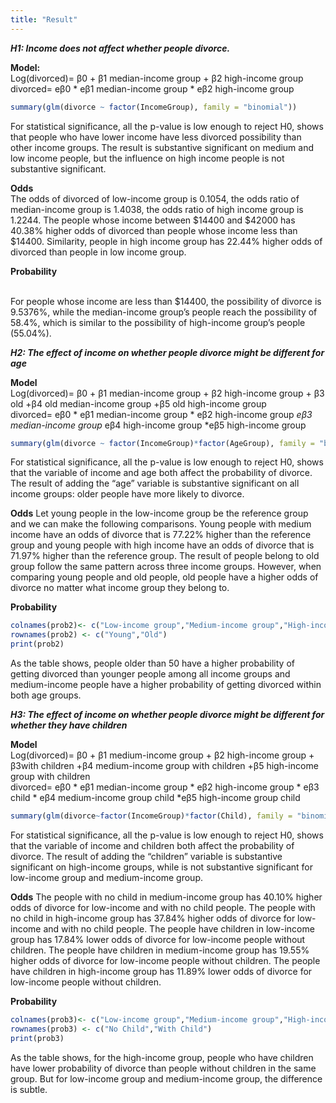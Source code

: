 ```yaml
---
title: "Result"
---
```


***H1: Income does not affect whether people divorce.***

**Model:**
<br />Log(divorced)= β0 + β1 median-income group + β2 high-income group
<br />divorced= eβ0 * eβ1 median-income group * eβ2 high-income group

```r
summary(glm(divorce ~ factor(IncomeGroup), family = "binomial"))
```

For statistical significance, all the p-value is low enough to reject H0, shows that people who have lower income have less divorced possibility than other income groups. The result is substantive significant on medium and low income people, but the influence on high income people is not substantive significant.

**Odds**
<br />The odds of divorced of low-income group is 0.1054, the odds ratio of median-income group is 1.4038, the odds ratio of high income group is 1.2244. The people whose income between $14400 and $42000 has 40.38% higher odds of divorced than people whose income less than $14400. Similarity, people in high income group has 22.44% higher odds of divorced than people in low income group. 

**Probability**

<br />For people whose income are less than $14400, the possibility of divorce is 9.5376%, while the median-income group’s people reach the possibility of 58.4%, which is similar to the possibility of high-income group’s people (55.04%). 


***H2: The effect of income on whether people divorce might be different for age***

**Model**
<br /> Log(divorced)= β0 + β1 median-income group + β2 high-income group +  β3 old +β4 old median-income group +β5 old high-income group
<br /> divorced= eβ0 * eβ1 median-income group * eβ2 high-income group *eβ3 median-income group * eβ4 high-income group *eβ5 high-income group

```r
summary(glm(divorce ~ factor(IncomeGroup)*factor(AgeGroup), family = "binomial"))
```

For statistical significance, all the p-value is low enough to reject H0, shows that the variable of income and age both affect the probability of divorce. The result of adding the “age” variable is substantive significant on all income groups: older people have more likely to divorce.

**Odds**
Let young people in the low-income group be the reference group and we can make the following comparisons. Young people with medium income have an odds of divorce that is 77.22% higher than the reference group and young people with high income have an odds of divorce that is 71.97% higher than the reference group. The result of people belong to old group follow the same pattern across three income groups. However, when comparing young people and old people, old people have a higher odds of divorce no matter what income group they belong to. 

**Probability**
```r
colnames(prob2)<- c("Low-income group","Medium-income group","High-income group")
rownames(prob2) <- c("Young","Old")
print(prob2)
```

As the table shows,  people older than 50 have a higher probability of getting divorced than younger people among all income groups and medium-income people have a higher probability of getting divorced within both age groups.


***H3: The effect of income on whether people divorce might be different for whether they have children***

**Model**
<br /> Log(divorced)= β0 + β1 medium-income group + β2 high-income group +  β3with children +β4 medium-income group with children +β5 high-income group with children 
<br /> divorced= eβ0 * eβ1 median-income group * eβ2 high-income group * eβ3 child * eβ4 medium-income group child *eβ5 high-income group child

```r
summary(glm(divorce~factor(IncomeGroup)*factor(Child), family = "binomial"))
```

For statistical significance, all the p-value is low enough to reject H0, shows that the variable of income and children both affect the probability of divorce. The result of adding the “children” variable is substantive significant on high-income groups, while is not substantive significant for low-income group and medium-income group.

**Odds**
The people with no child in medium-income group has 40.10% higher odds of divorce for low-income and with no child people.
The people with no child in high-income group has 37.84% higher odds of divorce for low-income and with no child people.
The people have children in low-income group has 17.84% lower odds of divorce for low-income people without children.
The people have children in medium-income group has 19.55% higher odds of divorce for low-income people without children.
The people have children in high-income group has 11.89% lower odds of divorce for low-income people without children.

**Probability**
```r
colnames(prob3)<- c("Low-income group","Medium-income group","High-income group")
rownames(prob3) <- c("No Child","With Child")
print(prob3)
```

As the table shows, for the high-income group, people who have children have lower probability of divorce than people without children in the same group. But for low-income group and medium-income group, the difference is subtle.


